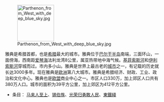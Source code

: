[[Image:Parthenon_from_West_with_deep_blue_sky.jpg|120px|left]]

雅典是希腊首都，也是[[希腊]]最大的城市。雅典位于[[巴尔干半岛]]南端，三面环山，一面傍海，西南距[[爱琴海]]法利龙湾8公里，属亚热带地中海气候。[[基菲索斯河]]和[[伊利索斯河]]穿城而过。市内多小山。雅典是世界上最古老的[[城市]]之一，有记载的历史就长达3000多年。现在雅典是[[欧洲]]第八大城市。雅典是希腊经济、财政、工业、政治和文化中心。雅典也是[[欧盟]]商业中心之一。市区人口330万，加上郊区人口共有380万人口。城市的面积为39平方公里，加上郊区为412平方公里。

* 条目： [[马来人至上]]、[[锡伯族]]、[[光荣归勇敢人民]]、[[東鐵綫]]